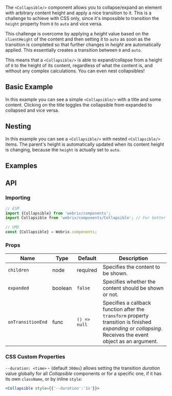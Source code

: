 
The `<Collapsible/>` component allows you to collapse/expand an element with arbitrary content height
and apply a nice transition to it. This is a challenge to achieve with CSS only, since it's impossible
to transition the `height` property from `0` to `auto` and vice versa.

This challenge is overcome by applying a *height* value based on the `clientHeight` of the content
and then setting it to `auto` as soon as the transition is completed so that further changes
in *height* are automatically applied. This essentially creates a transition between `0` and `auto`.

This means that a `<Collapsible/>` is able to expand/collapse from a height of `0` to the height
of its content, regardless of what the content is, and without any complex calculations.
You can even nest collapsibles!

## Basic Example

<Example file='docs/components/collapsible/BasicExample' height={300}/>

In this example you can see a simple `<Collapsible/>` with a title and some content.
Clicking on the title toggles the collapsible from expanded to collapsed and vice versa.

## Nesting

<Example file='docs/components/collapsible/Nesting' height={450}/>

In this example you can see a `<Collapsible/>` with nested `<Collapsible/>` items.
The parent's height is automatically updated when its content height is changing, because
the `height` is actually set to `auto`.

## Examples

<PreviewList query='collapsible'/>

## API

### Importing

```jsx
// ESM
import {Collapsible} from 'webrix/components';
import Collapsible from 'webrix/components/Collapsible'; // For better tree shaking

// UMD
const {Collapsible} = Webrix.components;
```

### Props

Name|Type|Default|Description
---|---|---|---
`children`|node|required|Specifies the content to be shown.
`expanded`|boolean|`false`|Specifies whether the content should be shown or not.
`onTransitionEnd`|func|`() => null`|Specifies a callback function after the `transform` property transition is finished *expanding* or *collapsing*. Receives the event object as an argument.

### CSS Custom Properties

`--duration: <time>` - (default `300ms`) allows setting the transition *duration* value globally for all *Collapsible* components or for a specific one,
if it has its own `className`, or by inline `style`:

```jsx
<Collapsible style={{'--duration':'1s'}}>
```
